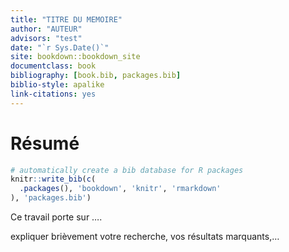 ```yaml
--- 
title: "TITRE DU MEMOIRE"
author: "AUTEUR"
advisors: "test"
date: "`r Sys.Date()`"
site: bookdown::bookdown_site
documentclass: book
bibliography: [book.bib, packages.bib]
biblio-style: apalike
link-citations: yes
---
```


# Résumé {-}

```r
# automatically create a bib database for R packages
knitr::write_bib(c(
  .packages(), 'bookdown', 'knitr', 'rmarkdown'
), 'packages.bib')
```

Ce travail porte sur ....

expliquer brièvement votre recherche, vos résultats marquants,...
